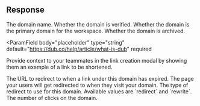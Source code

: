 ## Response

<ParamField body="slug" type="string" required>
  The domain name.
</ParamField>

<ParamField body="verified" type="boolean" default={false} required>
  Whether the domain is verified.
</ParamField>

<ParamField body="primary" type="boolean" default={false} required>
  Whether the domain is the primary domain for the workspace.
</ParamField>

<ParamField body="archived" type="boolean" default={false} required>
  Whether the domain is archived.
</ParamField>

<ParamField
  body="placeholder"
  type="string"
  default="https://dub.co/help/article/what-is-dub"
  required
>
  Provide context to your teammates in the link creation modal by showing them
  an example of a link to be shortened.
</ParamField>

<ParamField body="expiredUrl" type="string | null" required>
  The URL to redirect to when a link under this domain has expired.
</ParamField>

<ParamField body="target" type="string | null" required>
  The page your users will get redirected to when they visit your domain.
</ParamField>

<ParamField body="type" type="enum<string>" required>
  The type of redirect to use for this domain. Available values are `redirect`
  and `rewrite`.
</ParamField>

<ParamField body="clicks" type="number" default={0} required>
  The number of clicks on the domain.
</ParamField>
